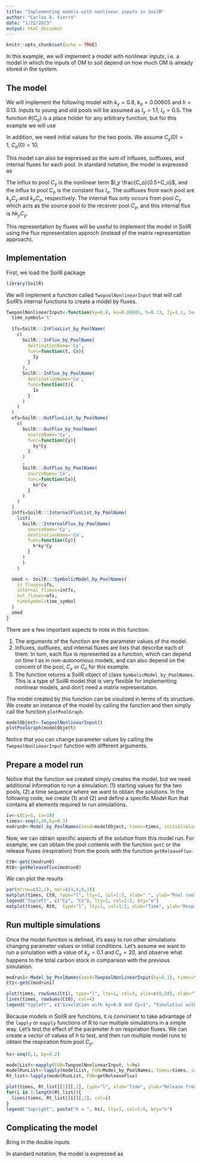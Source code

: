 ```yaml
---
title: "Implementing models with nonlinear inputs in SoilR"
author: "Carlos A. Sierra"
date: "1/22/2023"
output: html_document
---
```



```r
knitr::opts_chunk$set(echo = TRUE)
```

In this example, we will implement a model with nonlinear inputs; i.e. a model in which the inputs of OM to soil depend on how much OM is already stored in the system. 

## The model
We will implement the following model
\begin{equation}
\frac{dC}{dt}=\begin{bmatrix}
              \theta (C_o) & 0 \\
              0 & 1 
              \end{bmatrix} \cdot
              \begin{bmatrix}
              I_y\\
              I_o
              \end{bmatrix}
              +
               \begin{bmatrix}
              -k_y & 0 \\
              h \, k_y & -k_o
              \end{bmatrix} \cdot
               \begin{bmatrix}
              C_y\\
              C_o
              \end{bmatrix}
\end{equation}
with $k_y=0.8$, $k_o=0.00605$ and $h=0.13$. Inputs to young and old pools will be assumed as $I_y=1.1$, $I_o=0.5$. The function $\theta(C_o)$ is a place holder for any arbitrary function, but for this example we will use
\begin{equation}
\theta = \frac{C_o}{0.5+C_o}
\end{equation}

In addition, we need initial values for the two pools. We assume $C_y(0) =1, \ C_o(0) = 10$.

This model can also be expressed as the sum of influxes, outfluxes, and internal fluxes for each pool. 
In standard notation, the model is expressed as
\begin{equation}
 \begin{aligned}
 \frac{d C_y}{dt} &= I_y \frac{C_o}{0.5+C_o} - k_y C_y \\
 \frac{d C_o}{dt} &= I_o + h k_y C_y - k_o C_o\\
 \end{aligned}
\end{equation}

The influx to pool $C_y$ is the nonlinear term $I_y \frac{C_o}{0.5+C_o}$, and the influx to pool $C_o$ is the constant flux $I_o$. The outfluxes from each pool are $k_y C_y$ and $k_o C_o$, respectively. The internal flux only occurs from pool $C_y$ which acts as the source pool to the receiver pool $C_y$, and this internal flux is $h k_y C_y$.

This representation by fluxes will be useful to implement the model in SoilR using the flux representation approch (instead of the matrix representation approach).

## Implementation

First, we load the SoilR package
```r
library(SoilR)
```

We will implement a function called `TwopoolNonlinearInput` that will call SoilR's internal functions to create a model by fluxes. 

```r
TwopoolNonlinearInput<-function(ky=0.8, ko=0.00605, h=0.13, Iy=1.1, Io=0.5){
  time_symbol='t'
  
  ifs=SoilR:::InFluxList_by_PoolName(
    c(
      SoilR:::InFlux_by_PoolName(
        destinationName='Cy',
        func=function(t, Co){
          Iy
        }
      ),
      SoilR:::InFlux_by_PoolName(
        destinationName='Co',
        func=function(t){
          Io
        }
      )
    )
  )
  ofs=SoilR:::OutFluxList_by_PoolName(
    c(
      SoilR:::OutFlux_by_PoolName(
        sourceName='Cy',
        func=function(Cy){
          ky*Cy
        }
      )
      ,
      SoilR:::OutFlux_by_PoolName(
        sourceName='Co',
        func=function(Co){
          ko*Co
        }
      )
    )
  )
  intfs=SoilR:::InternalFluxList_by_PoolName(
    list(
      SoilR:::InternalFlux_by_PoolName(
        sourceName='Cy',
        destinationName='Co',
        func=function(Cy){
          h*ky*Cy
        }
      )
      )
    )

  smod <- SoilR:::SymbolicModel_by_PoolNames(
    in_fluxes=ifs,
    internal_fluxes=intfs,
    out_fluxes=ofs,
    timeSymbol=time_symbol
  )
  smod
}

```

There are a few important aspects to note in this function:

1. The arguments of the function are the parameter values of the model.
2. Influxes, outfluxes, and internal fluxes are lists that describe each of them. In turn, each flux is represented as a function, which can depend on time $t$ as in non-autonomous models, and can also depend on the concent of the pool, $C_y$ or $C_o$ for this example. 
3. The function returns a SoilR object of class `SymbolicModel_by_PoolNames`. This is a type of SoilR model that is very flexible for implementing nonlinear models, and don't need a matrix representation. 

The model created by this function can be visulized in terms of its structure. We create an instance of the model by calling the function and then simply call the function `plotPoolGraph`. 

```r
modelObject<-TwopoolNonlinearInput()
plotPoolGraph(modelObject)
```

Notice that you can change parameter values by calling the `TwopoolNonlinearInput` function with different arguments. 

## Prepare a model run
Notice that the function we created simply creates the model, but we need additional information to run a simulation: (1) starting values for the two pools, (2) a time sequence where we want to obtain the solutions. In the following code, we create (1) and (2) and define a specific Model Run that contains all elements required to run simulations.

```r
iv<-c(Cy=1, Co=10)
times<-seq(0,20,by=0.1)
modrun0<-Model_by_PoolNames(smod=modelObject, times=times, initialValues=iv)

```

Now, we can obtain specific aspects of the solution from this model run. For example, we can obtain the pool contents with the function `getC` or the release fluxes (respiration) from the pools with the function `getReleaseFlux`.

```r
Ct0<-getC(modrun0)
Rt0<-getReleaseFlux(modrun0)
```

We can plot the results

```r
par(mfrow=c(2,1), mar=c(4,4,0,1))
matplot(times, Ct0, type="l", lty=1, col=1:2, xlab=" ", ylab="Pool contents", bty="n")
legend("topleft", c("Cy", "Co"), lty=1, col=1:2, bty="n")
matplot(times, Rt0,  type="l", lty=1, col=1:2, xlab="Time", ylab="Respiration", bty="n")
```

## Run multiple simulations
Once the model function is defined, it's easy to run other simulations changing parameter values or initial conditions. 
Let's assume we want to run a simulation with a value of $k_y = 0.1$ and $C_y =20$, and observe what happens to the total carbon stock in comparison with the previous simulation.

```r
modrun1<-Model_by_PoolNames(smod=TwopoolNonlinearInput(ky=0.1), times=times, initialValues=c(Cy=20, Co=10))
Ct1<-getC(modrun1)

plot(times, rowSums(Ct1), type="l", lty=1, col=3, ylim=c(0,50), xlab="Time", ylab="Total carbon stock", bty="n")
lines(times, rowSums(Ct0), col=4)
legend("topleft", c("Simulation with ky=0.8 and Cy=1", "Simulation with ky=0.1 and Cy=20"), lty=1, col=c(4,3), bty="n")
```


Because models in SoilR are functions, it is convinient to take advantage of the `lapply` or `mapply` functions of R to run multiple simulations in a simple way. 
Let's test the effect of the parameter $h$ on respiration fluxes. We can create a vector of values of $h$ to test, and then run multiple model runs to obtain the respiration from pool $C_y$. 

```r
hs<-seq(0,1, by=0.2)

modelList<-mapply(FUN=TwopoolNonlinearInput, h=hs)
modelRunList<-lapply(modelList, FUN=Model_by_PoolNames, times=times, initialValues=iv)
Rt_list<-lapply(modelRunList, FUN=getReleaseFlux)

plot(times, Rt_list[[1]][,1], type="l", xlab="Time", ylab="Release from Cy pool")
for(i in 1:length(Rt_list)){
  lines(times, Rt_list[[i]][,1], col=i)
}
legend("topright", paste("h = ", hs), lty=1, col=1:6, bty="n")
```



## Complicating the model
Bring in the double inputs

\begin{equation}
\frac{dC}{dt}=  \begin{bmatrix}
              I_{s_y}\\
              I_{s_o}
              \end{bmatrix}+
              \begin{bmatrix}
              \theta (C_o) & 0 \\
              0 & 1 
              \end{bmatrix} \cdot
              \begin{bmatrix}
              I_{r_y}\\
              I_{r_o}
              \end{bmatrix}
              +
               \begin{bmatrix}
              -k_y & 0 \\
              h \, k_y & -k_o
              \end{bmatrix} \cdot
               \begin{bmatrix}
              C_y\\
              C_o
              \end{bmatrix}
\end{equation}

In standard notation, the model is expressed as
\begin{equation}
 \begin{aligned}
 \frac{d C_y}{dt} &= I_{s_y} + I_{r_y} \frac{C_o}{0.5+C_o} - k_y C_y \\
 \frac{d C_o}{dt} &= I_{s_o}+ I_{r_y} + h k_y C_y - k_o C_o\\
 \end{aligned}
\end{equation}
